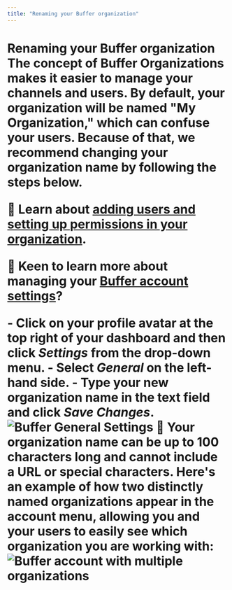 ```yaml
---
title: "Renaming your Buffer organization"
---
```


# Renaming your Buffer organization <a href="javascript:window.print()" class="printArticle" title="Print this article" aria-label="Print this Article"><i class="icon-print"></i></a> The concept of Buffer Organizations makes it easier to manage your channels and users. By default, your organization will be named "My Organization," which can confuse your users. Because of that, we recommend changing your organization name by following the steps below. <div class="callout-blue"> <p>📝 Learn about [adding users and setting up permissions in your organization](https://buffer.helpscoutdocs.com/article/670-adding-users-and-setting-up-permissions-in-your-organization).</p> </div> <div class="callout-yellow"> <p>🎥 Keen to learn more about managing your [Buffer account settings](https://fast.wistia.net/embed/channel/nasetpeuf7?wchannelid=nasetpeuf7&wmediaid=yufpkp96lw)?</p> </div> - Click on your profile avatar at the top right of your dashboard and then click <strong>*Settings*</strong> from the drop-down menu.</li> - Select ***General*** on the left-hand side.</li> - Type your new organization name in the text field and click ***Save Changes***.</li> ![Buffer General Settings](//d33v4339jhl8k0.cloudfront.net/docs/assets/64cb6cf86d4a3e191f237e66/images/67ae3f088ccf815f4fc08265/file-9ZIwYGth0u.jpg) 📝 Your organization name can be up to 100 characters long and cannot include a URL or special characters. Here's an example of how two distinctly named organizations appear in the account menu, allowing you and your users to easily see which organization you are working with: ![Buffer account with multiple organizations](//d33v4339jhl8k0.cloudfront.net/docs/assets/64cb6cf86d4a3e191f237e66/images/67ae4069769d1a4e1f4ed98d/file-gbE91GYym6.jpg)